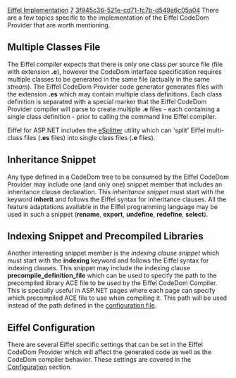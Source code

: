 [[Property:title|Eiffel Implementation]]
[[Property:weight|7]]
[[Property:uuid|3f945c36-521e-cd71-fc7b-d549a6c05a04]]
There are a few topics specific to the implementation of the Eiffel CodeDom Provider that are worth mentioning. 
==Multiple Classes File==
The Eiffel compiler expects that there is only one class per source file (file with extension '''.e'''), however the CodeDom interface specification requires multiple classes to be generated in the same file (actually in the same ''stream''). The Eiffel CodeDom Provider code generator generates files with the extension '''.es''' which may contain multiple class definitions. Each class definition is separated with a special marker that the Eiffel CodeDom Provider compiler will parse to create multiple '''.e''' files - each containing a single class definition - prior to calling the command line Eiffel compiler. 


{{note|Only the Eiffel CodeDom Provider compiler knows how to handle '''.es''' files. The standard Eiffel compilers can only parse '''.e''' files. }}

Eiffel for ASP.NET includes the [[eSplitter|eSplitter]]  utility which can 'split' Eiffel multi-class files ('''.es''' files) into single class files ('''.e''' files). 
==Inheritance Snippet==
Any type defined in a CodeDom tree to be consumed by the Eiffel CodeDom Provider may include one (and only one) snippet member that includes an inheritance clause declaration. This ''inheritance snippet'' must start with the keyword '''inherit''' and follows the Eiffel syntax for inheritance clauses. All the feature adaptations available in the Eiffel programming language may be used in such a snippet ('''rename''', '''export''', '''undefine''', '''redefine''', '''select'''). 


{{note|The CodeDom tree itself might define additional inheritance clauses in which case the Eiffel CodeDom Provider will merge the snippet and the implicit clauses in the generated source file. }}

==Indexing Snippet and Precompiled Libraries==
Another interesting snippet member is the ''indexing clause snippet'' which must start with the '''indexing''' keyword and follows the Eiffel syntax for indexing clauses. This snippet may include the indexing clause '''precompile_definition_file''' which can be used to specify the path to the precompiled library ACE file to be used by the Eiffel CodeDom Compiler. This is specially useful in ASP.NET pages where each page can specify which precompiled ACE file to use when compiling it. This path will be used instead of the path defined in the [[Configuration|configuration file]]. 


{{note|Only one class per compile unit should define a path to the precompiled library ACE file. If more than one class contain a '''precompile_definition_file''' indexing clause then there is no guarentee on which one the Eiffel CodeDom Compiler will use. }}

==Eiffel Configuration==
There are several Eiffel specific settings that can be set in the Eiffel CodeDom Provider which will affect the generated code as well as the CodeDom compiler behavior. These settings are covered in the [[Configuration|Configuration]]  section. 


{{seealso|[[eSplitter|eSplitter]], [[Configuration|Configuration]]  }}




